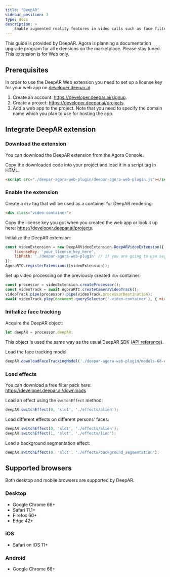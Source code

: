 ```yaml
---
title: "DeepAR"
sidebar_position: 3
type: docs
description: >
    Enable augmented reality features in video calls such as face filters, face touch up filters and virtual backgrounds.
---
```


This guide is provided by DeepAR. Agora is planning a documentation upgrade program for all extensions on the marketplace. Please stay tuned.
<PlatformWrapper notAllowed="web">
This extension is for Web only.
</PlatformWrapper>

<PlatformWrapper platform="web">



## Prerequisites

In order to use the DeepAR Web extension you need to set up a license key for your web app on [developer.deepar.ai](https://developer.deepar.ai).

1. Create an account: https://developer.deepar.ai/signup.
2. Create a project: https://developer.deepar.ai/projects.
3. Add a web app to the project. Note that you need to specify the domain name which you plan to use for hosting the app.

## Integrate DeepAR extension

### Download the extension

You can download the DeepAR extension from the Agora Console.

Copy the downloaded code into your project and load it in a script tag in HTML.

```HTML
<script src="./deepar-agora-web-plugin/deepar-agora-web-plugin.js"></script>
```

### Enable the extension

Create a `div` tag that will be used as a container for DeepAR rendering:

```HTML
<div class="video-container">
```

Copy the license key you got when you created the web app or look it up here: https://developer.deepar.ai/projects.

Initialize the DeepAR extension:

```javascript
const videoExtension = new DeepARVideoExtension.DeepARVideoExtension({
    licenseKey: 'your_license_key_here',
    libPath: './deepar-agora-web-plugin' // if you are going to use segmentation effects, set this path to the folder where segmentation.zip file is located
});
AgoraRTC.registerExtensions([videoExtension]);
```

Set up video processing on the previously created `div` container:

```javascript
const processor = videoExtension.createProcessor();
const videoTrack = await AgoraRTC.createCameraVideoTrack();
videoTrack.pipe(processor).pipe(videoTrack.processorDestination);
await videoTrack.play(document.querySelector('.video-container'), { mirror: false });
```

### Initialize face tracking

Acquire the DeepAR object:

```javascript
let deepAR = processor.deepAR;
```

This object is used the same way as the usual DeepAR SDK ([API reference](https://s3.eu-west-1.amazonaws.com/sdk.developer.deepar.ai/doc/web/index.html)).

Load the face tracking model:

```javascript
deepAR.downloadFaceTrackingModel('./deepar-agora-web-plugin/models-68-extreme.bin');
```

### Load effects

You can download a free filter pack here: https://developer.deepar.ai/downloads

Load an effect using the `switchEffect` method:

```javascript
deepAR.switchEffect(0, 'slot', './effects/alien');
```

Load different effects on different persons' faces:

```javascript
deepAR.switchEffect(0, 'slot', './effects/alien');
deepAR.switchEffect(1, 'slot', './effects/lion');
```

Load a background segmentation effect:

```javascript
deepAR.switchEffect(0, 'slot', './effects/background_segmentation');
```

## Supported browsers

Both desktop and mobile browsers are supported by DeepAR.

### Desktop

- Google Chrome 66+
- Safari 11.1+
- Firefox 60+
- Edge 42+

### iOS

- Safari on iOS 11+

### Android

- Google Chrome 66+

</PlatformWrapper>
